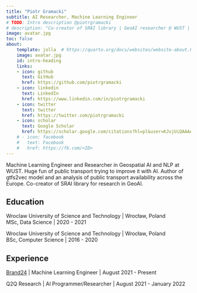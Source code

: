 ```yaml
---
title: "Piotr Gramacki"
subtitle: AI Researcher, Machine Learning Engineer
# TODO: Intro description @piotrgramacki
# description: "Co-creator of SRAI library | GeoAI researcher @ WUST | Machine Learning Engineer @ Brand24"
image: avatar.jpg
toc: false
about:
    template: jolla  # https://quarto.org/docs/websites/website-about.html
    image: avatar.jpg
    id: intro-heading
    links:
    - icon: github
      text: GitHub
      href: https://github.com/piotrgramacki
    - icon: linkedin
      text: LinkedIn
      href: https://www.linkedin.com/in/piotrgramacki
    - icon: twitter
      text: twitter
      href: https://twitter.com/piotrgramacki
    - icon: scholar
      text: Google Scholar
      href: https://scholar.google.com/citations?hl=pl&user=KJvjUiQAAAAJ
    # - icon: facebook
    #   text: Facebook
    #   href: https://fb.com/<ID>
---
```

:::{#intro-heading}


<!-- TODO: Description  @piotrgramacki -->
Machine Learning Engineer and Researcher in Geospatial AI and NLP at WUST. Huge fun of public transport trying to improve it with AI. Author of gtfs2vec model and an analysis of public transport availability across the Europe. Co-creator of SRAI library for research in GeoAI.

## Education

Wroclaw University of Science and Technology | Wrocław, Poland  
MSc, Data Science | 2020 - 2021

Wroclaw University of Science and Technology | Wrocław, Poland  
BSc, Computer Science | 2016 - 2020

## Experience

[Brand24](https://brand24.com/) | Machine Learning Engineer | August 2021 - Present

Q2Q Research | AI Programmer/Researcher | August 2021 - January 2022

:::
<!-- 
---
Aliqua esse id consequat dolor non est incididunt laborum excepteur. Amet sint deserunt reprehenderit id exercitation et id irure voluptate culpa officia proident nostrud amet. Sint officia laborum eiusmod ea mollit ut incididunt mollit nulla. Dolor aute ipsum velit officia incididunt ex. -->